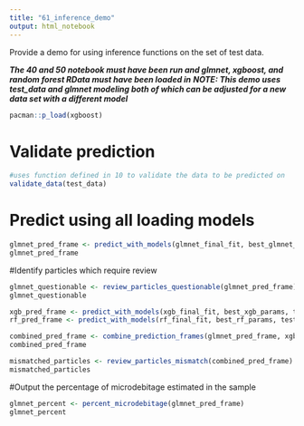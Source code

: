 ```yaml
---
title: "61_inference_demo"
output: html_notebook
---
```


Provide a demo for using inference functions on the set of test data. 

***The 40 and 50 notebook must have been run and glmnet, xgboost, and random forest RData must have been loaded in***
***NOTE: This demo uses test_data and glmnet modeling  both of which can be adjusted for a new data set with a different model***


```r
pacman::p_load(xgboost)
```

# Validate prediction 
```r
#uses function defined in 10 to validate the data to be predicted on
validate_data(test_data)

```

# Predict using all loading models

```r

glmnet_pred_frame <- predict_with_models(glmnet_final_fit, best_glmnet_params, test_data)
glmnet_pred_frame
```

#Identify particles which require review 

```r
glmnet_questionable <- review_particles_questionable(glmnet_pred_frame)
glmnet_questionable
```

```r

xgb_pred_frame <- predict_with_models(xgb_final_fit, best_xgb_params, test_data)
rf_pred_frame <- predict_with_models(rf_final_fit, best_rf_params, test_data)

combined_pred_frame <- combine_prediction_frames(glmnet_pred_frame, xgb_pred_frame, rf_pred_frame)
combined_pred_frame

mismatched_particles <- review_particles_mismatch(combined_pred_frame)
mismatched_particles

```



#Output the percentage of microdebitage estimated in the sample

```r

glmnet_percent <- percent_microdebitage(glmnet_pred_frame)
glmnet_percent

```